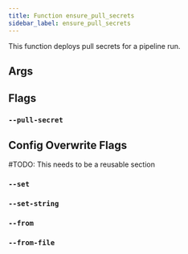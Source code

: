 ```yaml
---
title: Function ensure_pull_secrets
sidebar_label: ensure_pull_secrets
---
```


This function deploys pull secrets for a pipeline run.


## Args


## Flags

### `--pull-secret`




## Config Overwrite Flags

\#TODO: This needs to be a reusable section

### `--set`

### `--set-string`

### `--from`

### `--from-file`
